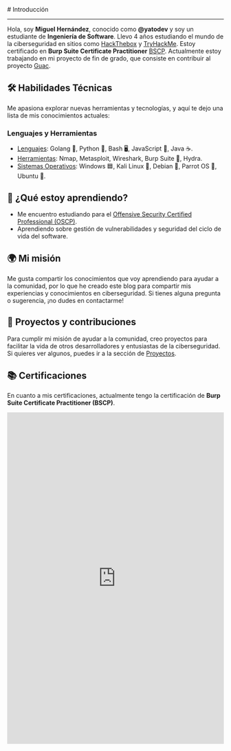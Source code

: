 
<BaseLayout title="Home">
  <BaseCard title="Home" image="/banner.png">
# Introducción

---
Hola, soy **Miguel Hernández**, conocido como **@yatodev** y soy un estudiante de **Ingeniería de Software**. Llevo 4 años estudiando el mundo de la ciberseguridad en sitios como [HackThebox](https://app.hackthebox.com/profile/606378) y [TryHackMe](https://tryhackme.com/r/p/YatoDev). Estoy certificado en **Burp Suite Certificate Practitioner** [BSCP](https://www.linkedin.com/posts/miguel-hern%C3%A1ndez-677a7020b_ciberseguridad-hackingaeztico-portswigger-activity-7237534629950308352-pg8W?utm_source=share&utm_medium=member_desktop). Actualmente estoy trabajando en mi proyecto de fin de grado, que consiste en contribuir al proyecto [Guac](https://guac.sh/).


## 🛠 **Habilidades Técnicas**

Me apasiona explorar nuevas herramientas y tecnologías, y aquí te dejo una lista de mis conocimientos actuales:

### **Lenguajes y Herramientas**

- <ins>Lenguajes</ins>: Golang 🐹, Python 🐍, Bash 🖥️, JavaScript 💛, Java ☕.
- <ins>Herramientas</ins>: Nmap, Metasploit, Wireshark, Burp Suite 🧡, Hydra.
- <ins>Sistemas Operativos</ins>: Windows 🟦, Kali Linux 🐧, Debian 🐧, Parrot OS 🐧, Ubuntu 🐧.

## 🌱 **¿Qué estoy aprendiendo?**

- Me encuentro estudiando para el [Offensive Security Certified Professional (OSCP)](https://www.offsec.com/courses/pen-200/).
- Aprendiendo sobre gestión de vulnerabilidades y seguridad del ciclo de vida del software.

## 🌍 **Mi misión**

Me gusta compartir los conocimientos que voy aprendiendo para ayudar a la comunidad, por lo que he creado este blog para compartir mis experiencias y conocimientos en ciberseguridad. Si tienes alguna pregunta o sugerencia, ¡no dudes en contactarme!

## 🎯 **Proyectos y contribuciones**

Para cumplir mi misión de ayudar a la comunidad, creo proyectos para facilitar la vida de otros desarrolladores y entusiastas de la ciberseguridad. Si quieres ver algunos, puedes ir a la sección de [Proyectos](/project).

## 📚 **Certificaciones**

En cuanto a mis certificaciones, actualmente tengo la certificación de **Burp Suite Certificate Practitioner (BSCP)**. 

<iframe src="https://www.linkedin.com/embed/feed/update/urn:li:share:7237534628952109056" height="772" width="504" frameborder="0" allowfullscreen="" title="Publicación integrada"></iframe>

  </BaseCard>
</BaseLayout>
